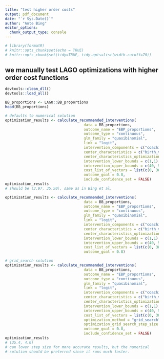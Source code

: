 ```yaml
---
title: "test higher order costs"
output: pdf_document
date: "`r Sys.Date()`"
author: "Ante Bing"
editor_options: 
  chunk_output_type: console
---
```

```r
# library(formatR)
# knitr::opts_chunk$set(echo = TRUE)
# knitr::opts_chunk$set(tidy=TRUE, tidy.opts=list(width.cutoff=70))
```

## we manually test LAGO optimizations with higher order cost functions
```r
devtools::clean_dll()
devtools::load_all()
```

```r
BB_proportions <- LAGO::BB_proportions
head(BB_proportions)
```

```r
# defaults to numerical solution
optimization_results <- calculate_recommended_interventions(
                                    data = BB_proportions,
                                    outcome_name = "EBP_proportions",
                                    outcome_type = "continuous", 
                                    glm_family = "quasibinomial",
                                    link = "logit",
                                    intervention_components = c("coaching_updt", "launch_duration"),
                                    center_characteristics = c("birth_volume_100"),
                                    center_characteristics_optimization_values = 1.75,
                                    intervention_lower_bounds = c(1,1),
                                    intervention_upper_bounds = c(40, 5),
                                    cost_list_of_vectors = list(c(0, 380, -24, 0.6), c(0, 1700, -950, 220)),
                                    outcome_goal = 0.8,
                                    include_confidence_set = FALSE)
optimization_results
# should be (3.97, 35.50), same as in Bing et al.
```

```r
optimization_results <- calculate_recommended_interventions(
                                    data = BB_proportions,
                                    outcome_name = "EBP_proportions",
                                    outcome_type = "continuous", 
                                    glm_family = "quasibinomial",
                                    link = "logit",
                                    intervention_components = c("coaching_updt", "launch_duration"),
                                    center_characteristics = c("birth_volume_100"),
                                    center_characteristics_optimization_values = 1.75,
                                    intervention_lower_bounds = c(1,1),
                                    intervention_upper_bounds = c(40, 5),
                                    cost_list_of_vectors = list(c(0, 380, -24, 0.6), c(0, 1700, -950, 220)),
                                    outcome_goal = 0.8)
```


```r
# grid_search solution
optimization_results <- calculate_recommended_interventions(
                                    data = BB_proportions,
                                    outcome_name = "EBP_proportions",
                                    outcome_type = "continuous", 
                                    glm_family = "quasibinomial",
                                    link = "logit",
                                    intervention_components = c("coaching_updt", "launch_duration"),
                                    center_characteristics = c("birth_volume_100"),
                                    center_characteristics_optimization_values = 1.75,
                                    intervention_lower_bounds = c(1,1),
                                    intervention_upper_bounds = c(40, 5),
                                    cost_list_of_vectors = list(c(0, 380, -24, 0.6), c(0, 1700, -950, 220)),
                                    optimization_method = "grid_search",
                                    optimization_grid_search_step_size = c(0.1, 0.5),
                                    outcome_goal = 0.8,
                                    include_confidence_set = FALSE)
optimization_results
# (35.4, 4.0)
# can lower step size for more accurate results, but the numerical 
# solution should be preferred since it runs much faster. 
```

